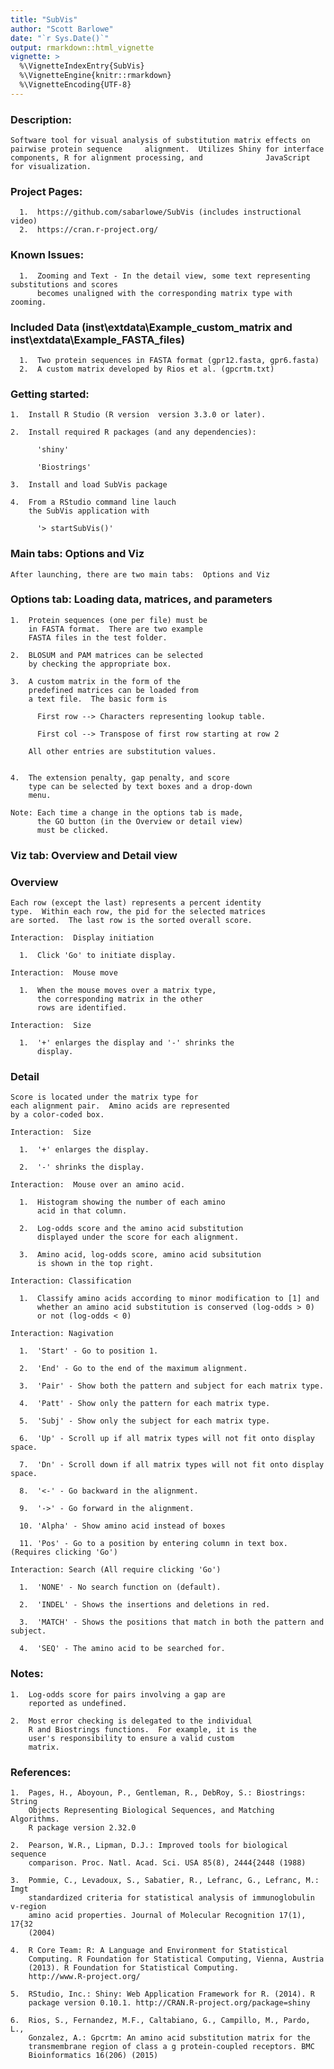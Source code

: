 ---
title: "SubVis"
author: "Scott Barlowe"
date: "`r Sys.Date()`"
output: rmarkdown::html_vignette
vignette: >
  %\VignetteIndexEntry{SubVis}
  %\VignetteEngine{knitr::rmarkdown}
  %\VignetteEncoding{UTF-8}
---

###   Description:

    Software tool for visual analysis of substitution matrix effects on pairwise protein sequence     alignment.  Utilizes Shiny for interface components, R for alignment processing, and              JavaScript for visualization.
    
###   Project Pages:

      1.  https://github.com/sabarlowe/SubVis (includes instructional video)
      2.  https://cran.r-project.org/

###   Known Issues:

      1.  Zooming and Text - In the detail view, some text representing substitutions and scores
          becomes unaligned with the corresponding matrix type with zooming.

###   Included Data (inst\\extdata\\Example_custom_matrix and inst\\extdata\\Example_FASTA_files)

      1.  Two protein sequences in FASTA format (gpr12.fasta, gpr6.fasta)
      2.  A custom matrix developed by Rios et al. (gpcrtm.txt)

###   Getting started:

    1.  Install R Studio (R version  version 3.3.0 or later).
  
    2.  Install required R packages (and any dependencies):
  
          'shiny' 
        
          'Biostrings'
  
    3.  Install and load SubVis package
  
    4.  From a RStudio command line lauch 
        the SubVis application with
    
          '> startSubVis()'

###   Main tabs:  Options and Viz

    After launching, there are two main tabs:  Options and Viz

###  Options tab: Loading data, matrices, and parameters

    1.  Protein sequences (one per file) must be 
        in FASTA format.  There are two example 
        FASTA files in the test folder.
    
    2.  BLOSUM and PAM matrices can be selected 
        by checking the appropriate box.

    3.  A custom matrix in the form of the 
        predefined matrices can be loaded from 
        a text file.  The basic form is 
      
          First row --> Characters representing lookup table.
      
          First col --> Transpose of first row starting at row 2
        
        All other entries are substitution values.
        
    
    4.  The extension penalty, gap penalty, and score 
        type can be selected by text boxes and a drop-down 
        menu.

    Note: Each time a change in the options tab is made, 
          the GO button (in the Overview or detail view) 
          must be clicked.
    
###    Viz tab: Overview and Detail view

###       Overview

    Each row (except the last) represents a percent identity 
    type.  Within each row, the pid for the selected matrices 
    are sorted.  The last row is the sorted overall score.  

    Interaction:  Display initiation
      
      1.  Click 'Go' to initiate display.

    Interaction:  Mouse move
    
      1.  When the mouse moves over a matrix type, 
          the corresponding matrix in the other 
          rows are identified.

    Interaction:  Size
    
      1.  '+' enlarges the display and '-' shrinks the 
          display.

###       Detail

    Score is located under the matrix type for 
    each alignment pair.  Amino acids are represented
    by a color-coded box.

    Interaction:  Size
  
      1.  '+' enlarges the display.
    
      2.  '-' shrinks the display.

    Interaction:  Mouse over an amino acid.
  
      1.  Histogram showing the number of each amino 
          acid in that column.
    
      2.  Log-odds score and the amino acid substitution 
          displayed under the score for each alignment.
    
      3.  Amino acid, log-odds score, amino acid subsitution 
          is shown in the top right.

    Interaction: Classification
  
      1.  Classify amino acids according to minor modification to [1] and
          whether an amino acid substitution is conserved (log-odds > 0)
          or not (log-odds < 0)

    Interaction: Nagivation
  
      1.  'Start' - Go to position 1.
  
      2.  'End' - Go to the end of the maximum alignment.
  
      3.  'Pair' - Show both the pattern and subject for each matrix type.
  
      4.  'Patt' - Show only the pattern for each matrix type.
  
      5.  'Subj' - Show only the subject for each matrix type.
  
      6.  'Up' - Scroll up if all matrix types will not fit onto display space.
  
      7.  'Dn' - Scroll down if all matrix types will not fit onto display space.
  
      8.  '<-' - Go backward in the alignment.
  
      9.  '->' - Go forward in the alignment.
  
      10. 'Alpha' - Show amino acid instead of boxes
  
      11. 'Pos' - Go to a position by entering column in text box. (Requires clicking 'Go')

    Interaction: Search (All require clicking 'Go')
  
      1.  'NONE' - No search function on (default).
    
      2.  'INDEL' - Shows the insertions and deletions in red.
    
      3.  'MATCH' - Shows the positions that match in both the pattern and subject.
    
      4.  'SEQ' - The amino acid to be searched for.

###   Notes:

    1.  Log-odds score for pairs involving a gap are
        reported as undefined.

    2.  Most error checking is delegated to the individual 
        R and Biostrings functions.  For example, it is the
        user's responsibility to ensure a valid custom
        matrix.

###   References:

    1.  Pages, H., Aboyoun, P., Gentleman, R., DebRoy, S.: Biostrings: String
        Objects Representing Biological Sequences, and Matching Algorithms.
        R package version 2.32.0

    2.  Pearson, W.R., Lipman, D.J.: Improved tools for biological sequence
        comparison. Proc. Natl. Acad. Sci. USA 85(8), 2444{2448 (1988)

    3.  Pommie, C., Levadoux, S., Sabatier, R., Lefranc, G., Lefranc, M.: Imgt
        standardized criteria for statistical analysis of immunoglobulin v-region
        amino acid properties. Journal of Molecular Recognition 17(1), 17{32
        (2004)

    4.  R Core Team: R: A Language and Environment for Statistical
        Computing. R Foundation for Statistical Computing, Vienna, Austria
        (2013). R Foundation for Statistical Computing.
        http://www.R-project.org/

    5.  RStudio, Inc.: Shiny: Web Application Framework for R. (2014). R
        package version 0.10.1. http://CRAN.R-project.org/package=shiny
        
    6.  Rios, S., Fernandez, M.F., Caltabiano, G., Campillo, M., Pardo, L.,
        Gonzalez, A.: Gpcrtm: An amino acid substitution matrix for the
        transmembrane region of class a g protein-coupled receptors. BMC
        Bioinformatics 16(206) (2015)